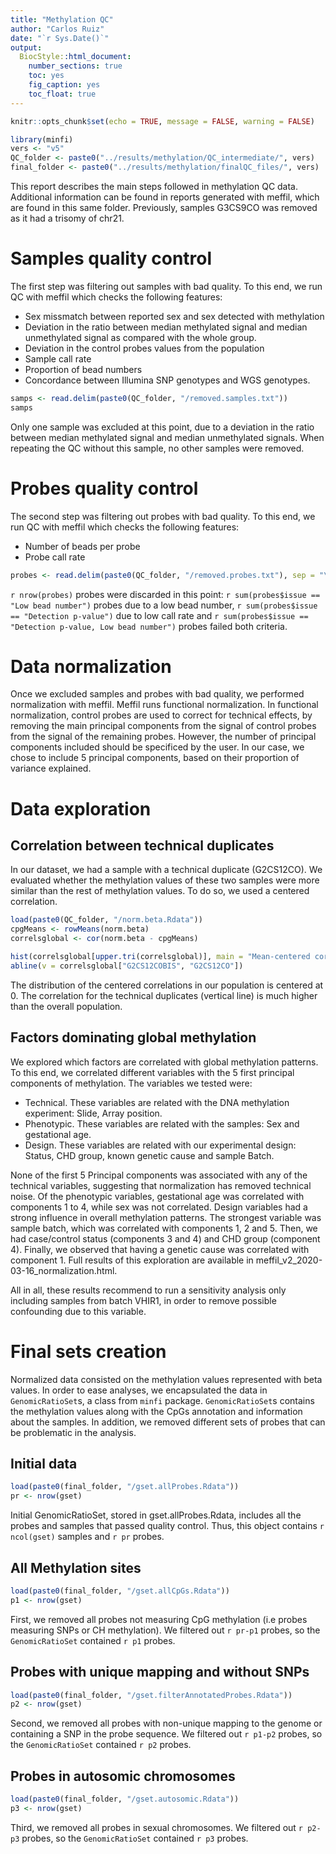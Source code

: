```yaml
---
title: "Methylation QC"
author: "Carlos Ruiz"
date: "`r Sys.Date()`"
output:
  BiocStyle::html_document:
    number_sections: true
    toc: yes
    fig_caption: yes
    toc_float: true
---
```


```r
knitr::opts_chunk$set(echo = TRUE, message = FALSE, warning = FALSE)
```

```r
library(minfi)
vers <- "v5"
QC_folder <- paste0("../results/methylation/QC_intermediate/", vers)
final_folder <- paste0("../results/methylation/finalQC_files/", vers)
```


This report describes the main steps followed in methylation QC data. Additional information can be found in reports generated with meffil, which are found in this same folder. Previously, samples G3CS9CO was removed as it had a trisomy of chr21.

# Samples quality control

The first step was filtering out samples with bad quality. To this end, we run QC with meffil which checks the following features:

- Sex missmatch between reported sex and sex detected with methylation
- Deviation in the ratio between median methylated signal and median unmethylated signal as compared with the whole group.
- Deviation in the control probes values from the population
- Sample call rate
- Proportion of bead numbers
- Concordance between Illumina SNP genotypes and WGS genotypes.

```r
samps <- read.delim(paste0(QC_folder, "/removed.samples.txt"))
samps
```

Only one sample was excluded at this point, due to a deviation in the ratio between median methylated signal and median unmethylated signals. When repeating the QC without this sample, no other samples were removed.

# Probes quality control

The second step was filtering out probes with bad quality. To this end, we run QC with meffil which checks the following features:

- Number of beads per probe
- Probe call rate

```r
probes <- read.delim(paste0(QC_folder, "/removed.probes.txt"), sep = "\t")
```

`r nrow(probes)` probes were discarded in this point: `r sum(probes$issue == "Low bead number")` probes due to a low bead number, `r sum(probes$issue == "Detection p-value")` due to low call rate and `r sum(probes$issue == "Detection p-value, Low bead number")` probes failed both criteria.


# Data normalization

Once we excluded samples and probes with bad quality, we performed normalization with meffil. Meffil runs functional normalization. In functional normalization, control probes are used to correct for technical effects, by removing the main principal components from the signal of control probes from the signal of the remaining probes. However, the number of principal components included should be specificed by the user. In our case, we chose to include 5 principal components, based on their proportion of variance explained.

# Data exploration

## Correlation between technical duplicates

In our dataset, we had a sample with a technical duplicate (G2CS12CO). We evaluated whether the methylation values of these two samples were more similar than the rest of methylation values. To do so, we used a centered correlation.

```r
load(paste0(QC_folder, "/norm.beta.Rdata"))
cpgMeans <- rowMeans(norm.beta)
correlsglobal <- cor(norm.beta - cpgMeans)

hist(correlsglobal[upper.tri(correlsglobal)], main = "Mean-centered correlation", xlab = "Pearson r")
abline(v = correlsglobal["G2CS12COBIS", "G2CS12CO"])
```

The distribution of the centered correlations in our population is centered at 0. The correlation for the technical duplicates (vertical line) is much higher than the overall population. 

## Factors dominating global methylation

We explored which factors are correlated with global methylation patterns. To this end, we correlated different variables with the 5 first principal components of methylation. The variables we tested were:

- Technical. These variables are related with the DNA methylation experiment: Slide, Array position.
- Phenotypic. These variables are related with the samples: Sex and gestational age.
- Design. These variables are related with our experimental design: Status, CHD group, known genetic cause and sample Batch.

None of the first 5 Principal components was associated with any of the technical variables, suggesting that normalization has removed technical noise. Of the phenotypic variables, gestational age was correlated with components 1 to 4, while sex was not correlated. Design variables had a strong influence in overall methylation patterns. The strongest variable was sample batch, which was correlated with components 1, 2 and 5. Then, we had case/control status (components 3 and 4) and CHD group (component 4). Finally, we observed that having a genetic cause was correlated with component 1. Full results of this exploration are available in meffil_v2_2020-03-16_normalization.html. 

All in all, these results recommend to run a sensitivity analysis only including samples from batch VHIR1, in order to remove possible confounding due to this variable. 

# Final sets creation

Normalized data consisted on the methylation values represented with beta values. In order to ease analyses, we encapsulated the data in `GenomicRatioSet`s, a class from `minfi` package. `GenomicRatioSet`s contains the methylation values along with the CpGs annotation and information about the samples. In addition, we removed different sets of probes that can be problematic in the analysis.

## Initial data

```r
load(paste0(final_folder, "/gset.allProbes.Rdata"))
pr <- nrow(gset)
```

Initial GenomicRatioSet, stored in gset.allProbes.Rdata, includes all the probes and samples that passed quality control. Thus, this object contains `r ncol(gset) ` samples and `r pr` probes.

## All Methylation sites

```r
load(paste0(final_folder, "/gset.allCpGs.Rdata"))
p1 <- nrow(gset)
```

First, we removed all probes not measuring CpG methylation (i.e probes measuring SNPs or CH methylation). We filtered out `r pr-p1` probes, so the `GenomicRatioSet` contained `r p1` probes.

## Probes with unique mapping and without SNPs

```r
load(paste0(final_folder, "/gset.filterAnnotatedProbes.Rdata"))
p2 <- nrow(gset)
```

Second, we removed all probes with non-unique mapping to the genome or containing a SNP in the probe sequence. We filtered out `r p1-p2` probes, so the `GenomicRatioSet` contained `r p2` probes.

## Probes in autosomic chromosomes

```r
load(paste0(final_folder, "/gset.autosomic.Rdata"))
p3 <- nrow(gset)
```

Third, we removed all probes in sexual chromosomes. We filtered out `r p2-p3` probes, so the `GenomicRatioSet` contained `r p3` probes.
